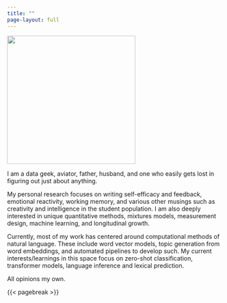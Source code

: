 ```yaml
---
title: ""
page-layout: full
---
```


::: grid
::: g-col-4
![](images/profile.jpeg){width="300px"}
:::

::: g-col-8
I am a data geek, aviator, father, husband, and one who easily gets lost in figuring out just about anything.

My personal research focuses on writing self-efficacy and feedback, emotional reactivity, working memory, and various other musings such as creativity and intelligence in the student population. I am also deeply interested in unique quantitative methods, mixtures models, measurement design, machine learning, and longitudinal growth.

Currently, most of my work has centered around computational methods of natural language. These include word vector models, topic generation from word embeddings, and automated pipelines to develop such. My current interests/learnings in this space focus on zero-shot classification, transformer models, language inference and lexical prediction.

All opinions my own.
:::
:::

{{< pagebreak >}}

::: {.column-page-inset .text-center}
```{=html}
<a class="btn btn-outline-light", href="https://twitter.com/mldebusklane" target="_blank" rel="noopener noreferrer">
    <i class="bi bi-twitter" role='img' aria-label='Twitter'></i>
</a>
<a class="btn btn-outline-light", href="https://github.com/debusklaneml" target="_blank" rel="noopener noreferrer">
    <i class="bi bi-github" role='img' aria-label='Github'></i>
</a>
<a class="btn btn-outline-light", href="www.linkedin.com/in/debusklaneml" target="_blank" rel="noopener noreferrer">
    <i class="bi bi-linkedin" role='img' aria-label='LinkedIn'></i>
</a>

<a class="btn btn-outline-light", href="mailto:mldebusklane@gmail.com" target="_blank" rel="noopener noreferrer">
    <i class="ai bi-envelope" role='img' aria-label='email'></i>
</a>
```
:::
